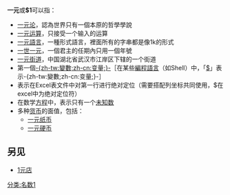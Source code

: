'''一元'''或'''$1'''可以指：

*[[一元论|一元论]]，認為世界只有一個本原的哲學學說
*[[一元运算|一元运算]]，只接受一个输入的运算
*[[一元語言|一元語言]]，一種形式語言，裡面所有的字串都是像1k的形式
*[[一世一元|一世一元]]，一個君主的任期內只用一個年號
*[[一元街道|一元街道]]，中国湖北省武汉市江岸区下辖的一个街道
*第一個[[变量_(程序设计)|-{zh-tw:變數;zh-cn:变量;}-]]［在某些[[編程語言|編程語言]]（如Shell）中，「[[$|$]]」表示-{zh-tw:變數;zh-cn:变量;}-］
*表示在Excel表文件中对第一行进行绝对定位（需要搭配列坐标共同使用，$在excel中为绝对定位符）
*在数学[[方程|方程]]中，表示只有一个[[未知数|未知数]]
*多种[[货币|货币]]的面值，包括：
** [[一元纸币|一元纸币]]
** [[一元硬币|一元硬币]]

==另见==
*[[1元店|1元店]]

{{Disambig|Cat=二字消歧义}}[[分类:名数1|分类:名数1]]